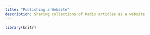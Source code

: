 ```yaml
---
title: "Publishing a Website"
description: Sharing collections of Radix articles as a website
---
```


```r
library(knitr)
```


